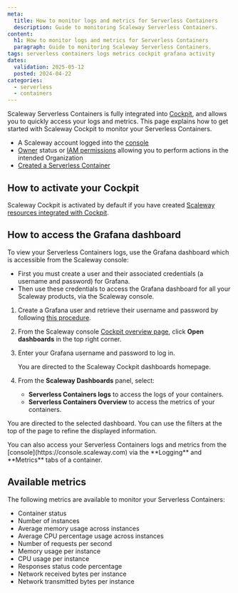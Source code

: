 ```yaml
---
meta:
  title: How to monitor logs and metrics for Serverless Containers
  description: Guide to monitoring Scaleway Serverless Containers.
content:
  h1: How to monitor logs and metrics for Serverless Containers
  paragraph: Guide to monitoring Scaleway Serverless Containers.
tags: serverless containers logs metrics cockpit grafana activity
dates:
  validation: 2025-05-12
  posted: 2024-04-22
categories:
  - serverless
  - containers
---
```


Scaleway Serverless Containers is fully integrated into [Cockpit](/cockpit/quickstart/), and allows you to quickly access your logs and metrics. This page explains how to get started with Scaleway Cockpit to monitor your Serverless Containers.

<Macro id="requirements" />

- A Scaleway account logged into the [console](https://console.scaleway.com)
- [Owner](/iam/concepts/#owner) status or [IAM permissions](/iam/concepts/#permission) allowing you to perform actions in the intended Organization
- [Created a Serverless Container](/serverless-containers/how-to/deploy-container/)

## How to activate your Cockpit

Scaleway Cockpit is activated by default if you have created [Scaleway resources integrated with Cockpit](/cockpit/reference-content/cockpit-limitations/#product-integration-into-cockpit).

## How to access the Grafana dashboard

To view your Serverless Containers logs, use the Grafana dashboard which is accessible from the Scaleway console:
  - First you must create a user and their associated credentials (a username and password) for Grafana.
  - Then use these credentials to access the Grafana dashboard for all your Scaleway products, via the Scaleway console.

1. Create a Grafana user and retrieve their username and password by following [this procedure](/cockpit/how-to/retrieve-grafana-credentials/).

2. From the Scaleway console [Cockpit overview page](https://console.scaleway.com/cockpit/overview), click **Open dashboards** in the top right corner.

3. Enter your Grafana username and password to log in.

    You are directed to the Scaleway Cockpit dashboards homepage.

4. From the **Scaleway Dashboards** panel, select:
    - **Serverless Containers logs** to access the logs of your containers.
    - **Serverless Containers Overview** to access the metrics of your containers.

  You are directed to the selected dashboard. You can use the filters at the top of the page to refine the displayed information.

<Message type="note">
  You can also access your Serverless Containers logs and metrics from the [console](https://console.scaleway.com) via the **Logging** and **Metrics** tabs of a container.
</Message>

## Available metrics

The following metrics are available to monitor your Serverless Containers:

- Container status
- Number of instances
- Average memory usage across instances
- Average CPU percentage usage across instances
- Number of requests per second
- Memory usage per instance
- CPU usage per instance
- Responses status code percentage
- Network received bytes per instance
- Network transmitted bytes per instance